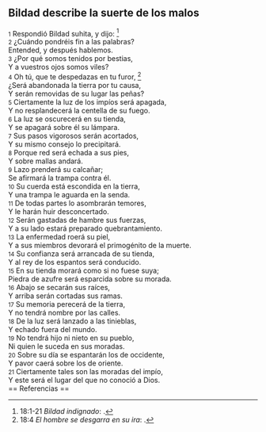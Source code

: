 == Bildad describe la suerte de los malos ==

{{anchor|1}} <small>1</small> Respondió Bildad suhita, y dijo: <ref>18:1-21 ''Bildad indignado'': {{lib|LU|148|6|9}}.</ref><br>
{{anchor|2}} <small>2</small> ¿Cuándo pondréis fin a las palabras?<br>
Entended, y después hablemos.<br>
{{anchor|3}} <small>3</small> ¿Por qué somos tenidos por bestias,<br>
Y a vuestros ojos somos viles?<br>
{{anchor|4}} <small>4</small> Oh tú, que te despedazas en tu furor, <ref>18:4 ''El hombre se desgarra en su ira'': {{lib|LU|149|4|2}}.</ref><br>
¿Será abandonada la tierra por tu causa,<br>
Y serán removidas de su lugar las peñas?<br>
{{anchor|5}} <small>5</small> Ciertamente la luz de los impíos será apagada,<br>
Y no resplandecerá la centella de su fuego.<br>
{{anchor|6}} <small>6</small> La luz se oscurecerá en su tienda,<br>
Y se apagará sobre él su lámpara.<br>
{{anchor|7}} <small>7</small> Sus pasos vigorosos serán acortados,<br>
Y su mismo consejo lo precipitará.<br>
{{anchor|8}} <small>8</small> Porque red será echada a sus pies,<br>
Y sobre mallas andará.<br>
{{anchor|9}} <small>9</small> Lazo prenderá su calcañar;<br>
Se afirmará la trampa contra él.<br>
{{anchor|10}} <small>10</small> Su cuerda está escondida en la tierra,<br>
Y una trampa le aguarda en la senda.<br>
{{anchor|11}} <small>11</small> De todas partes lo asombrarán temores,<br>
Y le harán huir desconcertado.<br>
{{anchor|12}} <small>12</small> Serán gastadas de hambre sus fuerzas,<br>
Y a su lado estará preparado quebrantamiento.<br>
{{anchor|13}} <small>13</small> La enfermedad roerá su piel,<br>
Y a sus miembros devorará el primogénito de la muerte.<br>
{{anchor|14}} <small>14</small> Su confianza será arrancada de su tienda,<br>
Y al rey de los espantos será conducido.<br>
{{anchor|15}} <small>15</small> En su tienda morará como si no fuese suya;<br>
Piedra de azufre será esparcida sobre su morada.<br>
{{anchor|16}} <small>16</small> Abajo se secarán sus raíces,<br>
Y arriba serán cortadas sus ramas.<br>
{{anchor|17}} <small>17</small> Su memoria perecerá de la tierra,<br>
Y no tendrá nombre por las calles.<br>
{{anchor|18}} <small>18</small> De la luz será lanzado a las tinieblas,<br>
Y echado fuera del mundo.<br>
{{anchor|19}} <small>19</small> No tendrá hijo ni nieto en su pueblo,<br>
Ni quien le suceda en sus moradas.<br>
{{anchor|20}} <small>20</small> Sobre su día se espantarán los de occidente,<br>
Y pavor caerá sobre los de oriente.<br>
{{anchor|21}} <small>21</small> Ciertamente tales son las moradas del impío,<br>
Y este será el lugar del que no conoció a Dios.<br>
== Referencias ==

<references />
